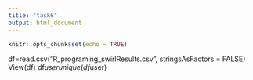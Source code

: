 ```yaml
---
title: "task6"
output: html_document
---
```


```r
knitr::opts_chunk$set(echo = TRUE)
```

df=read.csv("R_programing_swirlResults.csv", stringsAsFactors = FALSE)
View(df)
df$user
unique(df$user)

